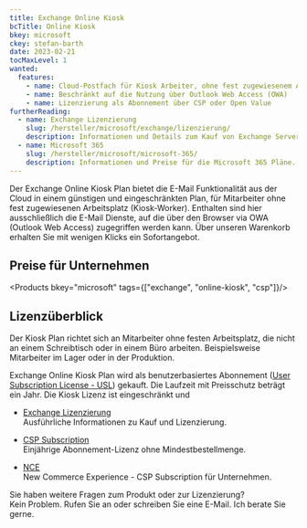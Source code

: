 ```yaml
---
title: Exchange Online Kiosk
bcTitle: Online Kiosk
bkey: microsoft
ckey: stefan-barth
date: 2023-02-21
tocMaxLevel: 1
wanted:
  features:
    - name: Cloud-Postfach für Kiosk Arbeiter, ohne fest zugewiesenem Arbeitsplatz
    - name: Beschränkt auf die Nutzung über Outlook Web Access (OWA)
    - name: Lizenzierung als Abonnement über CSP oder Open Value
furtherReading:
  - name: Exchange Lizenzierung
    slug: /hersteller/microsoft/exchange/lizenzierung/
    description: Informationen und Details zum Kauf von Exchange Server und Exchange Online Plänen.
  - name: Microsoft 365
    slug: /hersteller/microsoft/microsoft-365/
    description: Informationen und Preise für die Microsoft 365 Pläne.
---
```




<Intro>

  Der Exchange Online Kiosk Plan bietet die E-Mail Funktionalität aus der Cloud in einem günstigen und eingeschränkten Plan, für Mitarbeiter ohne fest zugewiesenen Arbeitsplatz (Kiosk-Worker). Enthalten sind hier ausschließlich die E-Mail Dienste, auf die über den Browser via OWA (Outlook Web Access) zugegriffen werden kann.
  Über unseren Warenkorb erhalten Sie mit wenigen Klicks ein Sofortangebot.

</Intro>

<TOC />


## Preise für Unternehmen

<Products bkey="microsoft" tags={["exchange", "online-kiosk", "csp"]}/>


## Lizenzüberblick


Der Kiosk Plan richtet sich an Mitarbeiter ohne festen Arbeitsplatz, die nicht an einem Schreibtisch oder in einem Büro arbeiten. Beispielsweise Mitarbeiter im Lager oder in der Produktion.

Exchange Online Kiosk Plan wird als benutzerbasiertes Abonnement ([User Subscription License - USL](/hersteller/microsoft/exchange/lizenzierung/#user-subscription-license-usl)) gekauft. Die Laufzeit mit Preisschutz beträgt ein Jahr.
Die Kiosk Lizenz ist eingeschränkt und

<ArrowList>

- [Exchange Lizenzierung](/hersteller/microsoft/exchange/lizenzierung/)<br />
  Ausführliche Informationen zu Kauf und Lizenzierung.

- [CSP Subscription](/hersteller/microsoft/csp/)<br />
  Einjährige Abonnement-Lizenz ohne Mindestbestellmenge.

- [NCE](/hersteller/microsoft/microsoft-365/lizenzierung/#new-commerce-experience-nce)<br />
  New Commerce Experience - CSP Subscription für Unternehmen.

</ArrowList>


<GetInTouch theme="light">

Sie haben weitere Fragen zum Produkt oder zur Lizenzierung?<br />
Kein Problem. Rufen Sie an oder schreiben Sie eine E-Mail. Ich berate Sie gerne.

</GetInTouch>

